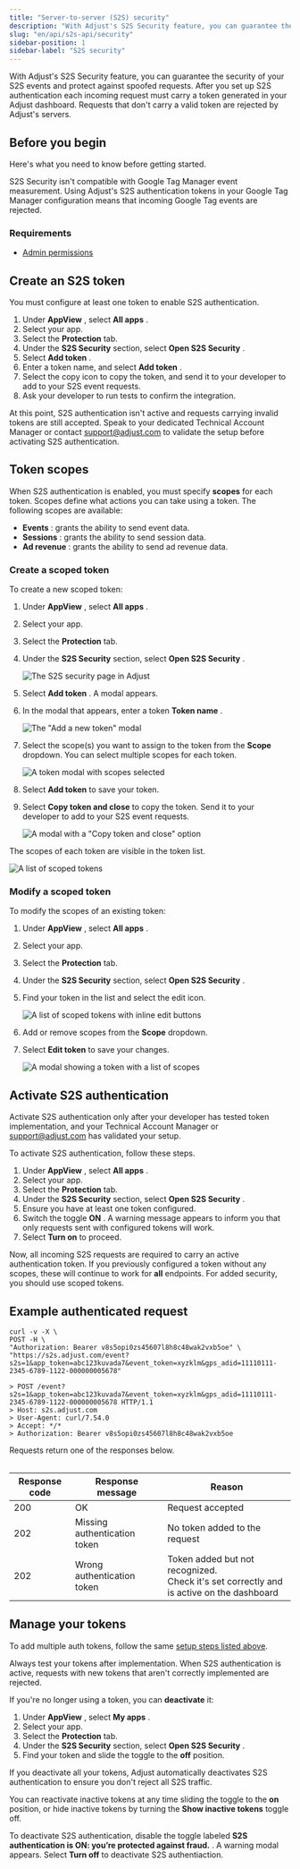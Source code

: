 ```yaml
---
title: "Server-to-server (S2S) security"
description: "With Adjust's S2S Security feature, you can guarantee the security of your S2S events and protect against spoofed requests."
slug: "en/api/s2s-api/security"
sidebar-position: 1
sidebar-label: "S2S security"
---
```

With Adjust's S2S Security feature, you can guarantee the security of your S2S events and protect against spoofed requests. After you set up S2S authentication each incoming request must carry a token generated in your Adjust dashboard. Requests that don't carry a valid token are rejected by Adjust's servers.

Before you begin
----------------

Here's what you need to know before getting started.
<callout type="warning"> 

S2S Security isn't compatible with Google Tag Manager event measurement. Using Adjust's S2S authentication tokens in your Google Tag Manager configuration means that incoming Google Tag events are rejected.
</Callout> 

### Requirements

* [Admin permissions](https://help.adjust.com/en/article/permission-levels)

Create an S2S token
-------------------

<callout type="important"> 

You must configure at least one token to enable S2S authentication.
</Callout> 

1. Under **AppView** , select **All apps** .
2. Select your app.
3. Select the **Protection** tab.
4. Under the **S2S Security** section, select **Open S2S Security** .
5. Select **Add token** .
6. Enter a token name, and select **Add token** .
7. Select the copy icon to copy the token, and send it to your developer to add to your S2S event requests.
8. Ask your developer to run tests to confirm the integration.

At this point, S2S authentication isn't active and requests carrying invalid tokens are still accepted. Speak to your dedicated Technical Account Manager or contact [support@adjust.com](mailto:support@adjust.com) to validate the setup before activating S2S authentication.

Token scopes
------------

When S2S authentication is enabled, you must specify **scopes** for each token. Scopes define what actions you can take using a token. The following scopes are available:

* **Events** : grants the ability to send event data.
* **Sessions** : grants the ability to send session data.
* **Ad revenue** : grants the ability to send ad revenue data.

### Create a scoped token

To create a new scoped token:

1. Under **AppView** , select **All apps** .

2. Select your app.

3. Select the **Protection** tab.

4. Under the **S2S Security** section, select **Open S2S Security** .

   ![The S2S security page in Adjust](@images/s2s/1-s2s-security.png)
5. Select **Add token** . A modal appears.

6. In the modal that appears, enter a token **Token name** .

   ![The "Add a new token" modal](@images/s2s/2-add-token-modal.png)
7. Select the scope\(s\) you want to assign to the token from the **Scope** dropdown. You can select multiple scopes for each token.

   ![A token modal with scopes selected](@images/s2s/3-token-scope-modal.png)
8. Select **Add token** to save your token.

9. Select **Copy token and close** to copy the token. Send it to your developer to add to your S2S event requests.

   ![A modal with a "Copy token and close" option](@images/s2s/4-copy-token.png)

The scopes of each token are visible in the token list.

![A list of scoped tokens](@images/s2s/5-scoped-token-list.png)

### Modify a scoped token

To modify the scopes of an existing token:

1. Under **AppView** , select **All apps** .

2. Select your app.

3. Select the **Protection** tab.

4. Under the **S2S Security** section, select **Open S2S Security** .

5. Find your token in the list and select the edit icon.

   ![A list of scoped tokens with inline edit buttons](@images/s2s/5-scoped-token-list.png)
6. Add or remove scopes from the **Scope** dropdown.

7. Select **Edit token** to save your changes.

   ![A modal showing a token with a list of scopes](@images/s2s/6-scoped-token-edit.png)

Activate S2S authentication
---------------------------

<callout type="important"> 

Activate S2S authentication only after your developer has tested token implementation, and your Technical Account Manager or [support@adjust.com](mailto:support@adjust.com) has validated your setup.
</Callout> 

To activate S2S authentication, follow these steps.

1. Under **AppView** , select **All apps** .
2. Select your app.
3. Select the **Protection** tab.
4. Under the **S2S Security** section, select **Open S2S Security** .
5. Ensure you have at least one token configured.
6. Switch the toggle **ON** . A warning message appears to inform you that only requests sent with configured tokens will work.
7. Select **Turn on** to proceed.

Now, all incoming S2S requests are required to carry an active authentication token. If you previously configured a token without any scopes, these will continue to work for **all** endpoints. For added security, you should use scoped tokens.

Example authenticated request
-----------------------------

```console
curl -v -X \
POST -H \
"Authorization: Bearer v8s5opi0zs45607l8h8c48wak2vxb5oe" \
"https://s2s.adjust.com/event?s2s=1&app_token=abc123kuvada7&event_token=xyzklm&gps_adid=11110111-2345-6789-1122-000000005678"
```

```text
> POST /event?s2s=1&app_token=abc123kuvada7&event_token=xyzklm&gps_adid=11110111-2345-6789-1122-000000005678 HTTP/1.1
> Host: s2s.adjust.com
> User-Agent: curl/7.54.0
> Accept: */*
> Authorization: Bearer v8s5opi0zs45607l8h8c48wak2vxb5oe
```

Requests return one of the responses below.
<table> 

| Response code |       Response message       |                                            Reason                                            |
|---------------|------------------------------|----------------------------------------------------------------------------------------------|
| 200           | OK                           | Request accepted                                                                             |
| 202           | Missing authentication token | No token added to the request                                                                |
| 202           | Wrong authentication token   | Token added but not recognized.<br />Check it's set correctly and is active on the dashboard |

</Table> 

Manage your tokens
------------------

To add multiple auth tokens, follow the same [setup steps listed above](#activate-s2s-authentication).
<callout type="note"> 

Always test your tokens after implementation. When S2S authentication is active, requests with new tokens that aren't correctly implemented are rejected.
</Callout> 

If you're no longer using a token, you can **deactivate** it:

1. Under **AppView** , select **My apps** .
2. Select your app.
3. Select the **Protection** tab.
4. Under the **S2S Security** section, select **Open S2S Security** .
5. Find your token and slide the toggle to the **off** position.

<callout type="important"> 

If you deactivate all your tokens, Adjust automatically deactivates S2S authentication to ensure you don't reject all S2S traffic.
</Callout> 

You can reactivate inactive tokens at any time sliding the toggle to the **on** position, or hide inactive tokens by turning the **Show inactive tokens** toggle off.

To deactivate S2S authentication, disable the toggle labeled **S2S authentication is ON: you’re protected against fraud.** . A warning modal appears. Select **Turn off** to deactivate S2S authentiaction.

